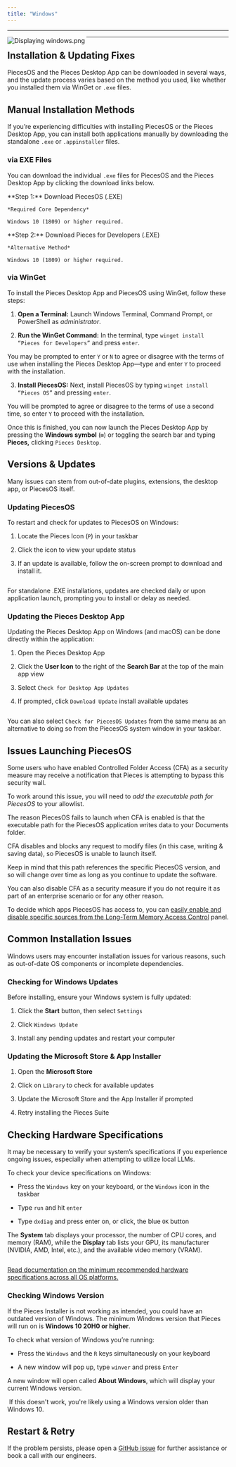 ```yaml
---
title: "Windows"
---
```


***

<Image src="https://storage.googleapis.com/hashnode_product_documentation_assets/meet_pieces_assets/meet_pieces/troubleshooting/windows/troubleshooting_windows.png" alt="Displaying windows.png" align="left" fullwidth="true" />

***

## Installation & Updating Fixes

PiecesOS and the Pieces Desktop App can be downloaded in several ways, and the update process varies based on the method you used, like whether you installed them via WinGet or `.exe` files.

<on-device-storage />

## Manual Installation Methods

If you’re experiencing difficulties with installing PiecesOS or the Pieces Desktop App, you can install both applications manually by downloading the standalone `.exe` or `.appinstaller` files.

### via EXE Files

You can download the individual `.exe` files for PiecesOS and the Pieces Desktop App by clicking the download links below.

<CardGroup cols={2}>
  <Card title="Download — PiecesOS (.EXE)" image="https://cdn.hashnode.com/res/hashnode/image/upload/v1744992859004/fa1743fa-66e4-4700-92da-0de69e676abe.webp" href="https://builds.pieces.app/stages/production/os_server/windows-exe/download?download=true&product=DOCUMENTATION_WEBSITE">
    **Step 1:** Download PiecesOS (.EXE)

    *Required Core Dependency*

    Windows 10 (1809) or higher required.
  </Card>

  <Card title="Download — Pieces Desktop App" image="https://cdn.hashnode.com/res/hashnode/image/upload/v1744992861808/c9c77376-c282-4797-88dd-78b8a46e3aef.webp" href="https://builds.pieces.app/stages/production/pieces_for_x/windows-exe/download?download=true&product=DOCUMENTATION_WEBSITE">
    **Step 2:** Download Pieces for Developers (.EXE)

    *Alternative Method*

    Windows 10 (1809) or higher required.
  </Card>
</CardGroup>

### via WinGet

To install the Pieces Desktop App and PiecesOS using WinGet, follow these steps:

1. **Open a Terminal:** Launch Windows Terminal, Command Prompt, or PowerShell as *administrator*.

2. **Run the WinGet Command:** In the terminal, type `winget install “Pieces for Developers”` and press `enter`.

You may be prompted to enter `Y` or `N` to agree or disagree with the terms of use when installing the Pieces Desktop App—type and enter `Y` to proceed with the installation.

3. **Install PiecesOS:** Next, install PiecesOS by typing `winget install “Pieces OS”` and pressing `enter`.

You will be prompted to agree or disagree to the terms of use a second time, so enter `Y` to proceed with the installation.

Once this is finished, you can now launch the Pieces Desktop App by pressing the **Windows symbol** (`⊞`) or toggling the search bar and typing **Pieces,** clicking `Pieces Desktop`.

## Versions & Updates

Many issues can stem from out-of-date plugins, extensions, the desktop app, or PiecesOS itself.

### Updating PiecesOS

To restart and check for updates to PiecesOS on Windows:

1. Locate the Pieces Icon (`P`) in your taskbar

2. Click the icon to view your update status

3. If an update is available, follow the on-screen prompt to download and install it.

<Image src="https://storage.googleapis.com/hashnode_product_documentation_assets/meet_pieces_assets/meet_pieces/troubleshooting/windows/windows_checking_pieces_os_for_updates.gif" alt="" align="center" fullwidth="true" />

For standalone .EXE installations, updates are checked daily or upon application launch, prompting you to install or delay as needed.

### Updating the Pieces Desktop App

Updating the Pieces Desktop App on Windows (and macOS) can be done directly within the application:

1. Open the Pieces Desktop App

2. Click the **User Icon** to the right of the **Search Bar** at the top of the main app view

3. Select `Check for Desktop App Updates`

4. If prompted, click `Download Update` install available updates

<Image src="https://storage.googleapis.com/hashnode_product_documentation_assets/meet_pieces_assets/meet_pieces/troubleshooting/windows/windows_check_pfd_for_updates.gif" alt="" align="center" fullwidth="true" />

You can also select `Check for PiecesOS Updates` from the same menu as an alternative to doing so from the PiecesOS system window in your taskbar.

## Issues Launching PiecesOS

Some users who have enabled Controlled Folder Access (CFA) as a security measure may receive a notification that Pieces is attempting to bypass this security wall.

To work around this issue, you will need to *add the executable path for PiecesOS* to your allowlist.

<Callout type="alert">
  The reason PiecesOS fails to launch when CFA is enabled is that the executable path for the PiecesOS application writes data to your Documents folder.

  CFA disables and blocks any request to modify files (in this case, writing & saving data), so PiecesOS is unable to launch itself.
</Callout>

Keep in mind that this path references the specific PiecesOS version, and so will change over time as long as you continue to update the software.

You can also disable CFA as a security measure if you do not require it as part of an enterprise scenario or for any other reason.

To decide which apps PiecesOS has access to, you can [easily enable and disable specific sources from the Long-Term Memory Access Control](https://docs.pieces.app/products/core-dependencies/pieces-os/quick-menu#long-term-memory-access-control) panel.

## Common Installation Issues

Windows users may encounter installation issues for various reasons, such as out-of-date OS components or incomplete dependencies.

### Checking for Windows Updates

Before installing, ensure your Windows system is fully updated:

1. Click the **Start** button, then select `Settings`

2. Click `Windows Update`

3. Install any pending updates and restart your computer

### Updating the Microsoft Store & App Installer

1. Open the **Microsoft Store**

2. Click on `Library` to check for available updates

3. Update the Microsoft Store and the App Installer if prompted

4. Retry installing the Pieces Suite

## Checking Hardware Specifications

It may be necessary to verify your system’s specifications if you experience ongoing issues, especially when attempting to utilize local LLMs.

To check your device specifications on Windows:

* Press the `Windows` key on your keyboard, or the `Windows` icon in the taskbar

* Type `run` and hit `enter`

* Type `dxdiag` and press enter on, or click, the blue `OK` button

The **System** tab displays your processor, the number of CPU cores, and memory (RAM), while the **Display** tab lists your GPU, its manufacturer (NVIDIA, AMD, Intel, etc.), and the available video memory (VRAM).

<Image src="https://storage.googleapis.com/hashnode_product_documentation_assets/meet_pieces_assets/meet_pieces/troubleshooting/windows/windows_checking_hardware_specs.gif" alt="" align="center" fullwidth="true" />

[Read documentation on the minimum recommended hardware specifications across all OS platforms.](https://docs.pieces.app/products/meet-pieces/troubleshooting/cross-platform#hardware-recommendations)

### Checking Windows Version

If the Pieces Installer is not working as intended, you could have an outdated version of Windows. The minimum Windows version that Pieces will run on is **Windows 10 20H0 or higher**.

To check what version of Windows you’re running:

* Press the `Windows` and the `R` keys simultaneously on your keyboard

* A new window will pop up, type `winver` and press `Enter`

A new window will open called **About Windows**, which will display your current Windows version.

<Image src="https://storage.googleapis.com/hashnode_product_documentation_assets/meet_pieces_assets/meet_pieces/troubleshooting/windows/checking_windows_ver.gif" alt="" align="center" fullwidth="true" />

<Callout type="tip">
  If this doesn't work, you're likely using a Windows version older than Windows 10.
</Callout>

## Restart & Retry

If the problem persists, please open a <a target="_blank" href="https://github.com/pieces-app/support/issues">GitHub issue</a> for further assistance or book a call with our engineers.
